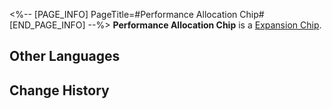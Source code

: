 <%-- [PAGE_INFO]
PageTitle=#Performance Allocation Chip#
[END_PAGE_INFO] --%>
{{Item Infobox
|id          = 250207
|image       = Item Performance Allocation Chip.png{{subst:void|<!--$UPLOAD:<<SpriteOutput/Quest/AetherDivide/AssembleSkill/Figures/IconAetherDivideAssembleSkill14.png>-<Item Performance Allocation Chip.png>-<Item Icons>>-->}}
|type        = Expansion Chip
|invCategory = 
|rarity      = 3
|effect      = 
|description = When an enemy is defeated, regenerates 1 Energy for all other allies, 1 time per turn.
}}
{{Description|A game item in Aetherium Wars. Aether Spirits will gain a special enhanced ability after equipping it.}}
'''Performance Allocation Chip''' is a [[Expansion Chip]].

==Other Languages==
{{Other Languages
|en   = Performance Allocation Chip
|zhs  = 性能分配芯片
|zht  = 性能分配晶片
|ja   = チップ「パフォーマンス分配」
|ko   = 성능 분배 칩
|es   = Chip de asignación por desempeño
|fr   = Puce de distribution de charge
|ru   = Чип распределения производительности
|th   = ชิปจัดสรรสมรรถนะ
|vi   = Chip Phân Bổ Tính Năng
|de   = Chip: Leistungszuweisung
|id   = Performance Allocation Chip
|pt   = Chip de Alocação de Desempenho
}}

==Change History==
{{Change History|1.4}}